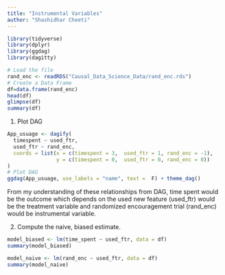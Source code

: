 ```yaml
---
title: "Instrumental Variables"
author: "Shashidhar Cheeti"
---
```


```r
library(tidyverse)
library(dplyr)
library(ggdag)
library(dagitty)
```
```r
# Load the file
rand_enc <- readRDS("Causal_Data_Science_Data/rand_enc.rds")
# Create a Data Frame
df=data.frame(rand_enc)
head(df)
glimpse(df)
summary(df)
```
1. Plot DAG
```r
App_usuage <- dagify(
  timespent ~ used_ftr,
  used_ftr ~ rand_enc,
  coords = list(x = c(timespent = 3,  used_ftr = 1, rand_enc = -1),
                y = c(timespent = 0,  used_ftr = 0, rand_enc = 0))
)
# Plot DAG
ggdag(App_usuage, use_labels = "name", text =  F) + theme_dag()
```
From my understanding of these relationships from DAG, time spent would be the outcome which depends on the used new feature (used_ftr) would be the treatment variable and randomized encouragement trial (rand_enc) would be instrumental variable.

2. Compute the naive, biased estimate.
```r
model_biased <- lm(time_spent ~ used_ftr, data = df)
summary(model_biased)
```
```r
model_naive <- lm(rand_enc ~ used_ftr, data = df)
summary(model_naive)
```







